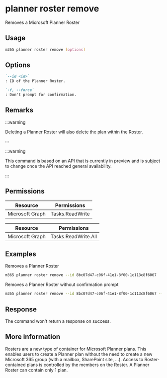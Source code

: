 
# planner roster remove

Removes a Microsoft Planner Roster

## Usage

```sh
m365 planner roster remove [options]
```

## Options

```md definition-list
`--id <id>`
: ID of the Planner Roster.

`-f, --force`
: Don't prompt for confirmation.
```

<Global />

## Remarks

:::warning

Deleting a Planner Roster will also delete the plan within the Roster.

:::

:::warning

This command is based on an API that is currently in preview and is subject to change once the API reached general availability.

:::

## Permissions

<Tabs>
  <TabItem value="Delegated">

  | Resource        | Permissions     |
  |-----------------|-----------------|
  | Microsoft Graph | Tasks.ReadWrite |

  </TabItem>
  <TabItem value="Application">

  | Resource        | Permissions         |
  |-----------------|---------------------|
  | Microsoft Graph | Tasks.ReadWrite.All |

  </TabItem>
</Tabs>

## Examples

Removes a Planner Roster

```sh
m365 planner roster remove --id 8bc07d47-c06f-41e1-8f00-1c113c8f6067
```

Removes a Planner Roster without confirmation prompt

```sh
m365 planner roster remove --id 8bc07d47-c06f-41e1-8f00-1c113c8f6067 --force
```

## Response

The command won't return a response on success.

## More information

Rosters are a new type of container for Microsoft Planner plans. This enables users to create a Planner plan without the need to create a new Microsoft 365 group (with a mailbox, SharePoint site, ...). Access to Roster-contained plans is controlled by the members on the Roster. A Planner Roster can contain only 1 plan.

